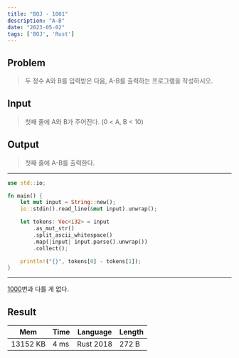 ```yaml
---
title: "BOJ - 1001"
description: "A-B"
date: "2023-05-02"
tags: ['BOJ', 'Rust']
---
```

## Problem
> 두 정수 A와 B를 입력받은 다음, A-B를 출력하는 프로그램을 작성하시오.

## Input
> 첫째 줄에 A와 B가 주어진다. (0 < A, B < 10)

## Output
> 첫째 줄에 A-B를 출력한다.

---
```rust
use std::io;

fn main() {
    let mut input = String::new();
    io::stdin().read_line(&mut input).unwrap();

    let tokens: Vec<i32> = input
        .as_mut_str()
        .split_ascii_whitespace()
        .map(|input| input.parse().unwrap())
        .collect();

    println!("{}", tokens[0] - tokens[1]);
}
```
---
[1000](./boj-1000)번과 다를 게 없다.


## Result
| Mem                     | Time         | Language  | Length |
| ----------------------- | ------------ | --------- | ------ |
| 13152 KB                | 4 ms         | Rust 2018 | 272 B  |
